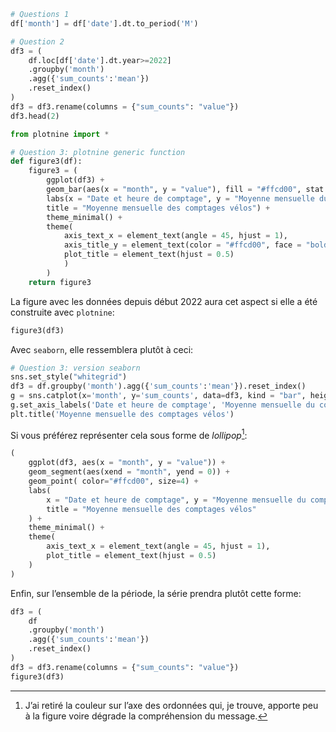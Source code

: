 ```python
# Questions 1
df['month'] = df['date'].dt.to_period('M')
```

```python
# Question 2
df3 = (
    df.loc[df['date'].dt.year>=2022]
    .groupby('month')
    .agg({'sum_counts':'mean'})
    .reset_index()
)
df3 = df3.rename(columns = {"sum_counts": "value"})
df3.head(2)
```

```python
from plotnine import *

# Question 3: plotnine generic function
def figure3(df):
    figure3 = (
        ggplot(df3) +
        geom_bar(aes(x = "month", y = "value"), fill = "#ffcd00", stat = "identity") +
        labs(x = "Date et heure de comptage", y = "Moyenne mensuelle du comptage par heure\nsur la période sélectionnée",
        title = "Moyenne mensuelle des comptages vélos") +
        theme_minimal() +
        theme(
            axis_text_x = element_text(angle = 45, hjust = 1),
            axis_title_y = element_text(color = "#ffcd00", face = "bold"),
            plot_title = element_text(hjust = 0.5)
            )
        )
    return figure3
```


La figure avec les données depuis début 2022 aura cet aspect si elle a été construite avec `plotnine`:

```python
figure3(df3)
```

Avec `seaborn`, elle ressemblera plutôt à ceci:

```python
# Question 3: version seaborn
sns.set_style("whitegrid")
df3 = df.groupby('month').agg({'sum_counts':'mean'}).reset_index()
g = sns.catplot(x='month', y='sum_counts', data=df3, kind = "bar", height = 5, aspect = 4, color = "yellow")
g.set_axis_labels('Date et heure de comptage', 'Moyenne mensuelle du comptage par heure sur la période sélectionnée')
plt.title('Moyenne mensuelle des comptages vélos')
```


Si vous préférez représenter cela sous forme de _lollipop_[^notecouleur]:

```python
(
    ggplot(df3, aes(x = "month", y = "value")) +
    geom_segment(aes(xend = "month", yend = 0)) +
    geom_point( color="#ffcd00", size=4) +
    labs(
        x = "Date et heure de comptage", y = "Moyenne mensuelle du comptage par heure\nsur la période sélectionnée",
        title = "Moyenne mensuelle des comptages vélos"
    ) +
    theme_minimal() +
    theme(
        axis_text_x = element_text(angle = 45, hjust = 1),
        plot_title = element_text(hjust = 0.5)
    )
)
```

Enfin, sur l'ensemble de la période, la série prendra plutôt cette forme:

```python
df3 = (
    df
    .groupby('month')
    .agg({'sum_counts':'mean'})
    .reset_index()
)
df3 = df3.rename(columns = {"sum_counts": "value"})
figure3(df3)
```

[^notecouleur]: J'ai retiré la couleur sur l'axe des ordonnées qui, je trouve,
apporte peu à la figure voire dégrade la compréhension du message. 
